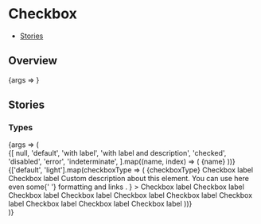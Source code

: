 

<Meta title="Components/Checkbox new" component={Checkbox} />

# Checkbox

- [Stories](#stories)

## Overview

<Canvas>
  <Story name="Default">{args => <Checkbox {...args} />}</Story>
</Canvas>

<ArgsTable story="Default" />

## Stories

### Types

<Canvas>
  <Story name="Types">
    {args => (
      <div>
        <StoryVariantTable>
          <thead>
            <tr>
              {[
                null,
                'default',
                'with label',
                'with label and description',
                'checked',
                'disabled',
                'error',
                'indeterminate',
              ].map((name, index) => (
                <th>
                  <Headline
                    key={index}
                    extraBold
                    transform="uppercase"
                    type="span"
                    color="text-gray-40"
                    size="medium"
                  >
                    {name}
                  </Headline>
                </th>
              ))}
            </tr>
          </thead>
          <tbody>
            {['default', 'light'].map(checkboxType => (
              <tr
                style={{
                  backgroundColor:
                    checkboxType === 'default' ? 'transparent' : '#000',
                }}
                key={checkboxType}
              >
                <td>
                  <Headline
                    extraBold
                    transform="uppercase"
                    type="span"
                    color="text-gray-40"
                    size="medium"
                  >
                    {checkboxType}
                  </Headline>
                </td>
                <td>
                  <Flex justifyContent="center">
                    <Checkbox type={checkboxType} />
                  </Flex>
                </td>
                <td>
                  <Flex justifyContent="center">
                    <Checkbox type={checkboxType}>Checkbox label</Checkbox>
                  </Flex>
                </td>
                <td>
                  <Flex
                    justifyContent="center"
                    direction="column"
                    style={{
                      maxWidth: '300px',
                    }}
                  >
                    <Checkbox
                      type={checkboxType}
                      checked
                      description="More detailed description about this element. You can
                          use here even some formatting and links."
                    >
                      Checkbox label
                    </Checkbox>
                    <Checkbox
                      type={checkboxType}
                      description={
                        <Text inherited>
                          Custom description about this element. You can use
                          here even some{' '}
                          <Text
                            inherited
                            color="text-indigo-60"
                            type="span"
                            weight="bold"
                          >
                            formatting and links
                          </Text>
                          .
                        </Text>
                      }
                    >
                      Checkbox label
                    </Checkbox>
                  </Flex>
                </td>
                <td>
                  <Flex justifyContent="center">
                    <Checkbox checked type={checkboxType}>
                      Checkbox label
                    </Checkbox>
                  </Flex>
                </td>
                <td>
                  <Flex justifyContent="center" direction="column">
                    <Checkbox disabled type={checkboxType}>
                      Checkbox label
                    </Checkbox>
                    <Checkbox disabled checked type={checkboxType}>
                      Checkbox label
                    </Checkbox>
                    <Checkbox
                      disabled
                      invalid
                      errorMessage="Error message"
                      type={checkboxType}
                    >
                      Checkbox label
                    </Checkbox>
                    <Checkbox
                      disabled
                      checked
                      invalid
                      errorMessage="Error message"
                      type={checkboxType}
                    >
                      Checkbox label
                    </Checkbox>
                  </Flex>
                </td>
                <td>
                  <Flex justifyContent="center" direction="column">
                    <Checkbox invalid type={checkboxType} />
                    <Checkbox
                      invalid
                      errorMessage="Error message"
                      type={checkboxType}
                    >
                      Checkbox label
                    </Checkbox>
                    <Checkbox
                      invalid
                      errorMessage="Error message"
                      checked
                      type={checkboxType}
                    >
                      Checkbox label
                    </Checkbox>
                    <Checkbox
                      invalid
                      errorMessage="Error message"
                      checked
                      type={checkboxType}
                      description="More detailed description about this element. You can
                          use here even some formatting and links."
                    >
                      Checkbox label
                    </Checkbox>
                  </Flex>
                </td>
                <td>
                  <Flex justifyContent="center" direction="column">
                    <Checkbox indeterminate type={checkboxType}>
                      Checkbox label
                    </Checkbox>
                  </Flex>
                </td>
              </tr>
            ))}
          </tbody>
        </StoryVariantTable>
      </div>
    )}
  </Story>
</Canvas>
